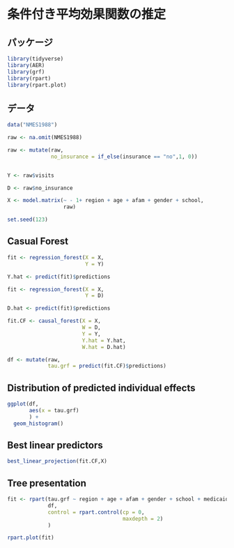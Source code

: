 # 条件付き平均効果関数の推定

## パッケージ

```r
library(tidyverse)
library(AER)
library(grf)
library(rpart)
library(rpart.plot)
```

## データ

```r
data("NMES1988")

raw <- na.omit(NMES1988)

raw <- mutate(raw,
              no_insurance = if_else(insurance == "no",1, 0))


Y <- raw$visits

D <- raw$no_insurance

X <- model.matrix(~ - 1+ region + age + afam + gender + school,
                  raw)

set.seed(123)
```

## Casual Forest

```r
fit <- regression_forest(X = X,
                         Y = Y)

Y.hat <- predict(fit)$predictions

fit <- regression_forest(X = X,
                         Y = D)

D.hat <- predict(fit)$predictions

fit.CF <- causal_forest(X = X,
                        W = D,
                        Y = Y,
                        Y.hat = Y.hat,
                        W.hat = D.hat)

df <- mutate(raw,
             tau.grf = predict(fit.CF)$predictions)
```


## Distribution of predicted individual effects

```r
ggplot(df,
       aes(x = tau.grf)
       ) +
  geom_histogram()
```

## Best linear predictors

```r
best_linear_projection(fit.CF,X)
```

## Tree presentation

```r
fit <- rpart(tau.grf ~ region + age + afam + gender + school + medicaid,
             df,
             control = rpart.control(cp = 0,
                                     maxdepth = 2)
             )

rpart.plot(fit)
```
